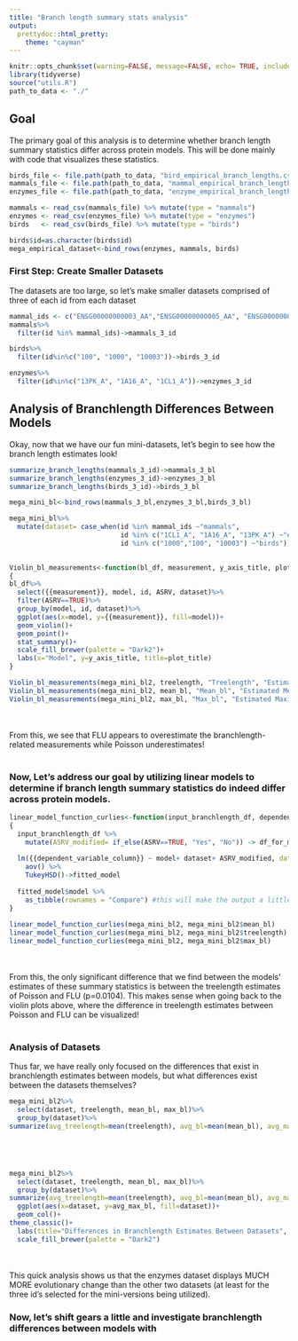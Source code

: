 ```yaml
---
title: "Branch length summary stats analysis"
output: 
  prettydoc::html_pretty:
    theme: "cayman"
---
```


```r
knitr::opts_chunk$set(warning=FALSE, message=FALSE, echo= TRUE, include = TRUE)
library(tidyverse)
source("utils.R")
path_to_data <- "./"
```

## Goal
The primary goal of this analysis is to determine whether branch length summary statistics differ across protein models. This will be done mainly with code that visualizes these statistics. 

```r


birds_file <- file.path(path_to_data, "bird_empirical_branch_lengths.csv")
mammals_file <- file.path(path_to_data, "mammal_empirical_branch_lengths.csv")
enzymes_file <- file.path(path_to_data, "enzyme_empirical_branch_lengths.csv")

mammals <- read_csv(mammals_file) %>% mutate(type = "mammals")
enzymes <- read_csv(enzymes_file) %>% mutate(type = "enzymes")
birds   <- read_csv(birds_file) %>% mutate(type = "birds")

birds$id=as.character(birds$id)
mega_empirical_dataset<-bind_rows(enzymes, mammals, birds)

```

### First Step: Create Smaller Datasets
The datasets are too large, so let's make smaller datasets comprised of three of each id from each dataset
```r

mammal_ids <- c("ENSG00000000003_AA","ENSG00000000005_AA", "ENSG00000000457_AA")
mammals%>%
  filter(id %in% mammal_ids)->mammals_3_id

birds%>%
  filter(id%in%c("100", "1000", "10003"))->birds_3_id

enzymes%>%
  filter(id%in%c("13PK_A", "1A16_A", "1CL1_A"))->enzymes_3_id

```

## Analysis of Branchlength Differences Between Models 
Okay, now that we have our fun mini-datasets, let's begin to see how the branch length estimates look!

```r
summarize_branch_lengths(mammals_3_id)->mammals_3_bl
summarize_branch_lengths(enzymes_3_id)->enzymes_3_bl
summarize_branch_lengths(birds_3_id)->birds_3_bl

mega_mini_bl<-bind_rows(mammals_3_bl,enzymes_3_bl,birds_3_bl)

mega_mini_bl%>%
  mutate(dataset= case_when(id %in% mammal_ids ~"mammals",
                            id %in% c("1CL1_A", "1A16_A", "13PK_A") ~"enzymes",
                            id %in% c("1000","100", "10003") ~"birds"))-> mega_mini_bl2
   

```


```r

Violin_bl_measurements<-function(bl_df, measurement, y_axis_title, plot_title)
{
bl_df%>%
  select({{measurement}}, model, id, ASRV, dataset)%>%
  filter(ASRV==TRUE)%>%
  group_by(model, id, dataset)%>%
  ggplot(aes(x=model, y={{measurement}}, fill=model))+
  geom_violin()+
  geom_point()+
  stat_summary()+
  scale_fill_brewer(palette = "Dark2")+
  labs(x="Model", y=y_axis_title, title=plot_title)
}

```

```r


Violin_bl_measurements(mega_mini_bl2, treelength, "Treelength", "Estimated Treelengths for Selected Id's")
Violin_bl_measurements(mega_mini_bl2, mean_bl, "Mean_bl", "Estimated Mean Branchlengths for Selected Id's")
Violin_bl_measurements(mega_mini_bl2, max_bl, "Max_bl", "Estimated Maximum Branchlengths for Selected Id's")

```
<br><br>
From this, we see that FLU appears to overestimate the branchlength-related measurements while Poisson underestimates!
<br><br>

### Now, Let's address our goal by utilizing linear models to determine if branch length summary statistics do indeed differ across protein models.

```r
linear_model_function_curlies<-function(input_branchlength_df, dependent_variable_column)
{
  input_branchlength_df %>%
    mutate(ASRV_modified= if_else(ASRV==TRUE, "Yes", "No")) -> df_for_modeling #need to make ASRV non-boolean
  
  lm({{dependent_variable_column}} ~ model+ dataset+ ASRV_modified, data= df_for_modeling) %>% #since we are referring to a column,we need to use curlies
    aov() %>%
    TukeyHSD()->fitted_model
  
  fitted_model$model %>% 
    as_tibble(rownames = "Compare") #this will make the output a little nicer
}
  
linear_model_function_curlies(mega_mini_bl2, mega_mini_bl2$mean_bl)
linear_model_function_curlies(mega_mini_bl2, mega_mini_bl2$treelength)
linear_model_function_curlies(mega_mini_bl2, mega_mini_bl2$max_bl)
```
<br><br>
From this, the only significant difference that we find between the models' estimates of these summary statistics is between the treelength estimates of Poisson and FLU (p=0.0104). This makes sense when going back to the violin plots above, where the difference in treelength estimates between Poisson and FLU can be visualized!
<br><br>

### Analysis of Datasets
Thus far, we have really only focused on the differences that exist in branchlength estimates between models, but what differences exist between the datasets themselves?

```r

mega_mini_bl2%>%
  select(dataset, treelength, mean_bl, max_bl)%>%
  group_by(dataset)%>%
summarize(avg_treelength=mean(treelength), avg_bl=mean(mean_bl), avg_max_bl=mean(max_bl))





mega_mini_bl2%>%
  select(dataset, treelength, mean_bl, max_bl)%>%
  group_by(dataset)%>%
summarize(avg_treelength=mean(treelength), avg_bl=mean(mean_bl), avg_max_bl=mean(max_bl))%>%
  ggplot(aes(x=dataset, y=avg_max_bl, fill=dataset))+
  geom_col()+
theme_classic()+
  labs(title="Differences in Branchlength Estimates Between Datasets", x="Dataset", y="Average Max Branchlength")+
  scale_fill_brewer(palette = "Dark2")

```
<br><br>
This quick analysis shows us that the enzymes dataset displays MUCH MORE evolutionary change than the other two datasets (at least for the three id's selected for the mini-versions being utilized). 

### Now, let's shift gears a little and investigate branchlength differences between models with 
